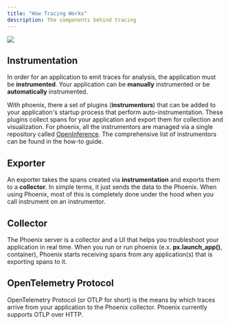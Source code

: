 ```yaml
---
title: "How Tracing Works"
description: The components behind tracing
---
```


<Frame caption="The phoenix server is collector of traces over OTLP">
  <img src="/images/deef2289-image.jpeg" />
</Frame>

## Instrumentation

In order for an application to emit traces for analysis, the application must be **instrumented**. Your application can be **manually** instrumented or be **automatically** instrumented.

With phoenix, there a set of plugins (**instrumentors**) that can be added to your application's startup process that perform auto-instrumentation. These plugins collect spans for your application and export them for collection and visualization. For phoenix, all the instrumentors are managed via a single repository called [OpenInference](https://github.com/Arize-ai/openinference). The comprehensive list of instrumentors can be found in the how-to guide.

## Exporter

An exporter takes the spans created via **instrumentation** and exports them to a **collector**. In simple terms, it just sends the data to the Phoenix. When using Phoenix, most of this is completely done under the hood when you call instrument on an instrumentor.

## Collector

The Phoenix server is a collector and a UI that helps you troubleshoot your application in real time. When you run or run phoenix (e.x. **px.launch\_app()**, container), Phoenix starts receiving spans from any application(s) that is exporting spans to it.

## OpenTelemetry Protocol

OpenTelemetry Protocol (or OTLP for short) is the means by which traces arrive from your application to the Phoenix collector. Phoenix currently supports OTLP over HTTP.